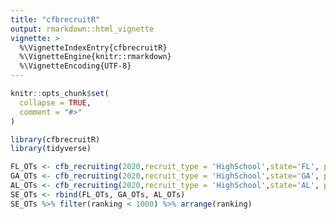 ```yaml
---
title: "cfbrecruitR"
output: rmarkdown::html_vignette
vignette: >
  %\VignetteIndexEntry{cfbrecruitR}
  %\VignetteEngine{knitr::rmarkdown}
  %\VignetteEncoding{UTF-8}
---
```


```r
knitr::opts_chunk$set(
  collapse = TRUE,
  comment = "#>"
)
```

```r
library(cfbrecruitR)
library(tidyverse)
```
```r
FL_OTs <- cfb_recruiting(2020,recruit_type = 'HighSchool',state='FL', position ='OT')
GA_OTs <- cfb_recruiting(2020,recruit_type = 'HighSchool',state='GA', position ='OT')
AL_OTs <- cfb_recruiting(2020,recruit_type = 'HighSchool',state='AL', position ='OT')
SE_OTs <- rbind(FL_OTs, GA_OTs, AL_OTs)
SE_OTs %>% filter(ranking < 1000) %>% arrange(ranking)
```
